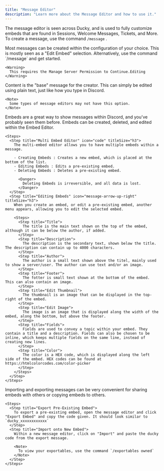 ```yaml
---
title: "Message Editor"
description: "Learn more about the Message Editor and how to use it."
---
```


The message editor is seen across Ducky, and is used to fully customize embeds that are found in Sessions, Welcome Messages, Tickets, and More. To create a message, use the command `/message` .

<Steps>
  <Step title="Creating Message" titleSize="h2">
    Most messages can be created within the configuration of your choice. This is mostly seen as a "Edit Embed" selection. Alternatively, use the command `/message` and get started.

    <Warning>
      This requires the Manage Server Permission to Continue.Editing
    </Warning>
  </Step>
  <Step title="Editing Content" titleSize="h2">
    Content is the "base" message for the creator. This can simply be edited using plain text, just like how you type in Discord.

    <Note>
      Some types of message editors may not have this option.
    </Note>
  </Step>
  <Step title="Editing Embeds" titleSize="h2">
    Embeds are a great way to show messages within Discord, and you've probably seen them before. Embeds can be created, deleted, and edited within the Embed Editor.

    <Steps>
      <Step title="Multi Embed Editor" icon="code" titleSize="h3">
        The multi-embed editor allows you to have multiple embeds within a message.

        - Creating Embeds : Creates a new embed, which is placed at the bottom of the list.
        - Editing Embeds : Edits a pre-existing embed.
        - Deleting Embeds : Deletes a pre-existing embed.

          <Danger>
            Deleting Embeds is irreversible, and all data is lost.
          </Danger>
      </Step>
      <Step title="Editing Embeds" icon="message-arrow-up-right" titleSize="h3">
        When you create an embed, or edit a pre-existing embed, another menu appears, allowing you to edit the selected embed.

        <Steps>
          <Step title="Title">
            The title is the main text shown on the top of the embed, although it can be below the author, if added.
          </Step>
          <Step title="Description">
            The description is the secondary text, shown below the title. The description can contain up to 4000 characters.
          </Step>
          <Step title="Author">
            The author is a small text shown above the titel, mainly used to show a server/user. The author can use text and/or an image.
          </Step>
          <Step title="Footer">
            The fotter is small text shown at the bottom of the embed. This can also contain an image.
          </Step>
          <Step title="Edit Thumbnail">
            The thumbnail is an image that can be displayed in the top-right of the embed.
          </Step>
          <Step title="Edit Image">
            The image is an image that is displayed along the width of the embed, along the bottom, but above the footer.
          </Step>
          <Step title="Fields">
            Fields are used to convey a topic within your embed. They contain a title and a description. Fields can also be chosen to be inline, which keeps multiple fields on the same line, instead of creating new lines.
          </Step>
          <Step title="Color">
            The color is a HEX code, which is displayed along the left side of the embed. HEX codes can be found at https://htmlcolorcodes.com/color-picker
          </Step>
        </Steps>
      </Step>
    </Steps>
  </Step>
  <Step title="Importing / Exporting Messages" stepNumber={4} titleSize="h2">
    Importing and exporting messages can be very convenient for sharing embeds with others or copying embeds to others. 

    <Steps>
      <Step title="Export Pre-Existing Embed">
        To export a pre-existing embed, open the message editor and click "Export Embed" and copy the code given. It should look similar to `ducky_xxxxxxxxxxxx`  
      </Step>
      <Step title="Import onto New Embed">
        Within a new message editor, click on "Import" and paste the ducky code from the export message. 

        <Note>
          To view your exportables, use the command `/exportables owned`
        </Note>
      </Step>
    </Steps>
  </Step>
</Steps>